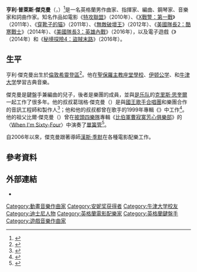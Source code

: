 {{noteTA
|G1=Movie
|G2=Tv
|G3=Show
}}
{{Infobox entertainer
| type         = 作曲家
| name         = 亨利·傑克曼
| foreignname  = {{lang|en|Henry Jackman}}
| image        =
| background   = non_performing_personnel
| birth_name   = 亨利·普萊斯·傑克曼<br>（{{lang|en|Henry Pryce Jackman}}）
| alias        =
| birth_date   = {{birth year and age|1974}}
| birth_place  = 英格蘭[[倫敦|倫敦]][[希靈登區|希靈登區]]
| genre        = [[電影配樂|電影配樂]]、[[電子舞曲|EDM]]、{{le|大節拍|Big beat}}、[[合成器流行|合成器流行]]、[[流行搖滾|流行搖滾]]、[[硬式搖滾|硬式搖滾]]、[[古典音乐|古典]]、[[爵士乐|爵士乐]]
| occupation   = 作曲家、指揮家、編曲、鋼琴家、音樂家、詞曲作家
| instrument   = [[鋼琴|鋼琴]]、[[鍵盤樂器|鍵盤]]、[[合成器|合成器]]、[[吉他|吉他]]、[[爵士鼓|爵士鼓]]
| years_active = 1999年至今
| label        = {{le|遠程控制製作公司 (美國公司)|Remote Control Productions (American company)|遠程控制製作公司}}
| website      =
}}
'''亨利·普萊斯·傑克曼'''（{{lang-en|Henry Pryce Jackman}}，{{bd|1974年||}}）<ref>{{cite web|url=https://www.allmusic.com/artist/henry-jackman-mn0001872328/biography|title=Henry Jackman|last=Donelson|first=Marcy|work=[[AllMusic|AllMusic]]|access-date=2020-11-20|archive-date=2021-02-05|archive-url=https://web.archive.org/web/20210205015052/https://www.allmusic.com/artist/henry-jackman-mn0001872328/biography|dead-url=no}}</ref>是一名英格蘭男作曲家、指揮家、編曲、鋼琴家、音樂家和詞曲作家。知名作品如電影《[[特攻聯盟|特攻聯盟]]》（2010年）、《[[X戰警：第一戰|X戰警：第一戰]]》（2011年）、《[[穿靴子的猫_(电影)|穿靴子的猫]]》（2011年）、《[[無敵破壞王|無敵破壞王]]》（2012年）、《[[美國隊長2：酷寒戰士|美國隊長2：酷寒戰士]]》（2014年）、《[[美國隊長3：英雄內戰|美國隊長3：英雄內戰]]》（2016年），以及電子遊戲《{{le|迪士尼無限世界2.0|Disney Infinity 2.0}}》（2014年）和《[[秘境探險4：盜賊末路|秘境探險4：盜賊末路]]》（2016年）。

== 生平 ==
亨利·傑克曼出生於[[倫敦|倫敦]][[希靈登區|希靈登區]]<ref>{{cite web |title=Henry Jackman biography |url=https://www.billboard.com/artist/1490249/henry-jackman/biography |website=Billboard.com |access-date=2016-10-12 |archive-date=2019-09-26 |archive-url=https://web.archive.org/web/20190926035156/https://www.billboard.com/artist/1490249/henry-jackman/biography |dead-url=no }}</ref>。他在[[聖保羅主教座堂學校|聖保羅主教座堂學校]]、[[伊顿公学|伊顿公学]]、{{le|弗雷明漢學院|Framlingham College}}和[[牛津大学|牛津大学]]學習古典音樂。

傑克曼是鍵盤手兼編曲{{le|安德魯·普萊斯·傑克曼|Andrew Pryce Jackman}}的兒子，後者是{{le|The Syn|The Syn}}樂團的成員，並與[[是乐队|是乐队]]的[[克里斯·思奎爾|克里斯·思奎爾]]一起工作了很多年。他的叔叔葛瑞格·傑克曼（{{lang|en|Gregg Jackman}}）是與[[國王歌手|國王歌手合唱團]]和{{le|巴克萊·詹姆斯·哈斯特|Barclay James Harvest}}樂團合作的音訊工程師和製作人<ref>{{cite web |title=Gregg Jackman biography |url=https://www.allmusic.com/artist/gregg-jackman-mn0000191311 |website=[[AllMusic|AllMusic]] |access-date=2016-10-12 |archive-date=2017-01-13 |archive-url=https://web.archive.org/web/20170113094609/http://www.allmusic.com/artist/gregg-jackman-mn0000191311 }}</ref>；他和他的叔叔都曾在歌手{{lang|en|Moa}}的1999年專輯《{{lang|en|Universal}}》中工作<ref>{{cite web |title=''Universal'' album credits |url=https://www.allmusic.com/album/universal-mw0000047337/credits |website=[[AllMusic|AllMusic]] |access-date=2016-10-12 |archive-date=2022-01-03 |archive-url=https://web.archive.org/web/20220103052243/https://www.allmusic.com/album/universal-mw0000047337/credits }}</ref>。他的祖父比爾·傑克曼（{{lang|en|Bill Jackman}}）曾在[[披頭四樂隊|披頭四樂隊]]專輯《[[比伯軍曹寂寞芳心俱樂部|比伯軍曹寂寞芳心俱樂部]]》的〈[[When_I'm_Sixty-Four|When I'm Sixty-Four]]〉中演奏了[[單簧管|單簧管]]<ref>{{cite web |title=Andrew Price Jackman biography |url=http://www.bjharvest.co.uk/apjack.htm |website=Bjharvest.co.uk |access-date=2016-10-12 |archive-date=2021-11-19 |archive-url=https://web.archive.org/web/20211119201703/https://www.bjharvest.co.uk/apjack.htm }}</ref>。

自2006年以來，傑克曼跟著導師[[漢斯·季默|漢斯·季默]]在各種電影配樂工作。

== 參考資料 ==
{{Reflist|30em}}

== 外部連結 ==
*{{IMDb name|2273444}}

{{Authority control}}

{{DEFAULTSORT:Jackman, Henry}}
[[Category:動畫音樂作曲家|Category:動畫音樂作曲家]]
[[Category:安妮奖获得者|Category:安妮奖获得者]]
[[Category:牛津大学校友|Category:牛津大学校友]]
[[Category:迪士尼人物|Category:迪士尼人物]]
[[Category:英格蘭電影配樂家|Category:英格蘭電影配樂家]]
[[Category:英格蘭鍵盤手|Category:英格蘭鍵盤手]]
[[Category:遊戲音樂作曲家|Category:遊戲音樂作曲家]]